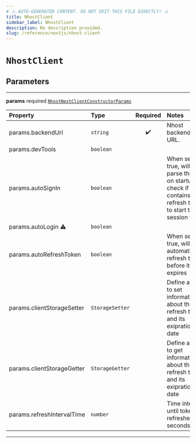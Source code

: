 ```yaml
---
# ⚠️ AUTO-GENERATED CONTENT. DO NOT EDIT THIS FILE DIRECTLY! ⚠️
title: NhostClient
sidebar_label: NhostClient
description: No description provided.
slug: /reference/nextjs/nhost-client
---
```


# `NhostClient`

## Parameters

---

**<span className="parameter-name">params</span>** <span className="optional-status">required</span> [`NhostNextClientConstructorParams`](/reference/docgen/nextjs/types/nhost-next-client-constructor-params)

| Property                                                                                                                                                                            | Type            | Required | Notes                                                                                                             |
| :---------------------------------------------------------------------------------------------------------------------------------------------------------------------------------- | :-------------- | :------: | :---------------------------------------------------------------------------------------------------------------- |
| <span className="parameter-name"><span className="light-grey">params.</span>backendUrl</span>                                                                                       | `string`        |    ✔️    | Nhost backend URL.                                                                                                |
| <span className="parameter-name"><span className="light-grey">params.</span>devTools</span>                                                                                         | `boolean`       |          |                                                                                                                   |
| <span className="parameter-name"><span className="light-grey">params.</span>autoSignIn</span>                                                                                       | `boolean`       |          | When set to true, will parse the url on startup to check if it contains a refresh token to start the session with |
| <span className="parameter-name deprecated"><span className="light-grey">params.</span>autoLogin</span> <span className="deprecation-sign" title="use autoSignIn instead">⚠️</span> | `boolean`       |          |                                                                                                                   |
| <span className="parameter-name"><span className="light-grey">params.</span>autoRefreshToken</span>                                                                                 | `boolean`       |          | When set to true, will automatically refresh token before it expires                                              |
| <span className="parameter-name"><span className="light-grey">params.</span>clientStorageSetter</span>                                                                              | `StorageSetter` |          | Define a way to set information about the refresh token and its exipration date                                   |
| <span className="parameter-name"><span className="light-grey">params.</span>clientStorageGetter</span>                                                                              | `StorageGetter` |          | Define a way to get information about the refresh token and its exipration date                                   |
| <span className="parameter-name"><span className="light-grey">params.</span>refreshIntervalTime</span>                                                                              | `number`        |          | Time interval until token refreshes, in seconds                                                                   |

---
